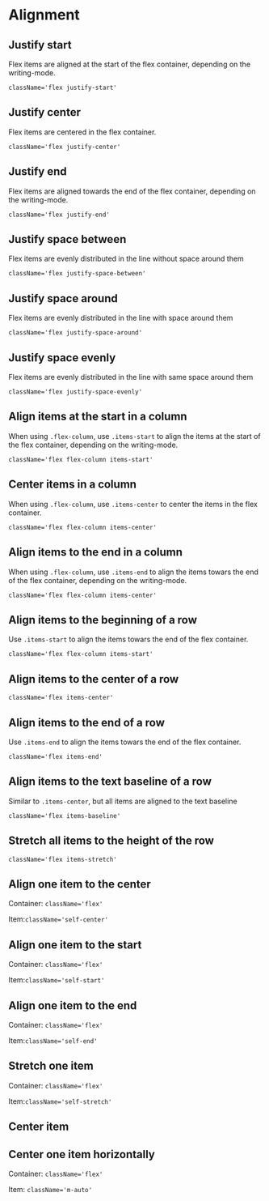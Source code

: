 

<Meta title={getTitle(__filename)} />

# Alignment

## Justify start

Flex items are aligned at the start of the flex container, depending on the writing-mode.

`className='flex justify-start'`

<Canvas>
    <Story id="css-utilities-flexbox-alignment--justify-start" />
</Canvas>

## Justify center

Flex items are centered in the flex container.

`className='flex justify-center'`

<Canvas>
    <Story id="css-utilities-flexbox-alignment--justify-center" />
</Canvas>

## Justify end

Flex items are aligned towards the end of the flex container, depending on the writing-mode.

`className='flex justify-end'`

<Canvas>
    <Story id="css-utilities-flexbox-alignment--justify-end" />
</Canvas>

## Justify space between

Flex items are evenly distributed in the line without space around them

`className='flex justify-space-between'`

<Canvas>
    <Story id="css-utilities-flexbox-alignment--justify-between" />
</Canvas>

## Justify space around

Flex items are evenly distributed in the line with space around them

`className='flex justify-space-around'`

<Canvas>
    <Story id="css-utilities-flexbox-alignment--justify-around" />
</Canvas>

## Justify space evenly

Flex items are evenly distributed in the line with same space around them

`className='flex justify-space-evenly'`

<Canvas>
    <Story id="css-utilities-flexbox-alignment--justify-evenly" />
</Canvas>

## Align items at the start in a column

When using `.flex-column`, use `.items-start` to align the items at the start of the flex container, depending on the writing-mode.

`className='flex flex-column items-start'`

<Canvas>
    <Story id="css-utilities-flexbox-alignment--align-items-start-column" />
</Canvas>

## Center items in a column

When using `.flex-column`, use `.items-center` to center the items in the flex container.

`className='flex flex-column items-center'`

<Canvas>
    <Story id="css-utilities-flexbox-alignment--align-items-center-column" />
</Canvas>

## Align items to the end in a column

When using `.flex-column`, use `.items-end` to align the items towars the end of the flex container, depending on the writing-mode.

`className='flex flex-column items-center'`

<Canvas>
    <Story id="css-utilities-flexbox-alignment--align-items-end-column" />
</Canvas>

## Align items to the beginning of a row

Use `.items-start` to align the items towars the end of the flex container.

`className='flex flex-column items-start'`

<Canvas>
    <Story id="css-utilities-flexbox-alignment--align-items-start" />
</Canvas>

## Align items to the center of a row

`className='flex items-center'`

<Canvas>
    <Story id="css-utilities-flexbox-alignment--align-items-center" />
</Canvas>

## Align items to the end of a row

Use `.items-end` to align the items towars the end of the flex container.

`className='flex items-end'`

<Canvas>
    <Story id="css-utilities-flexbox-alignment--align-items-end" />
</Canvas>

## Align items to the text baseline of a row

Similar to `.items-center`, but all items are aligned to the text baseline

`className='flex items-baseline'`

<Canvas>
    <Story id="css-utilities-flexbox-alignment--align-items-baseline" />
</Canvas>

## Stretch all items to the height of the row

`className='flex items-stretch'`

<Canvas>
    <Story id="css-utilities-flexbox-alignment--align-items-stretch" />
</Canvas>

## Align one item to the center

Container: `className='flex'`

Item:`className='self-center'`

<Canvas>
    <Story id="css-utilities-flexbox-alignment--align-item-center" />
</Canvas>

## Align one item to the start

Container: `className='flex'`

Item:`className='self-start'`

<Canvas>
    <Story id="css-utilities-flexbox-alignment--align-item-start" />
</Canvas>

## Align one item to the end

Container: `className='flex'`

Item:`className='self-end'`

<Canvas>
    <Story id="css-utilities-flexbox-alignment--align-item-end" />
</Canvas>

## Stretch one item

Container: `className='flex'`

Item:`className='self-stretch'`

<Canvas>
    <Story id="css-utilities-flexbox-alignment--align-item-stretch" />
</Canvas>

## Center item

## Center one item horizontally

Container: `className='flex'`

Item: `className='m-auto'`

<Canvas>
    <Story id="css-utilities-flexbox-alignment--vertically-center-one-item" />
</Canvas>

<div class="hidden">
    <Primary />
</div>
